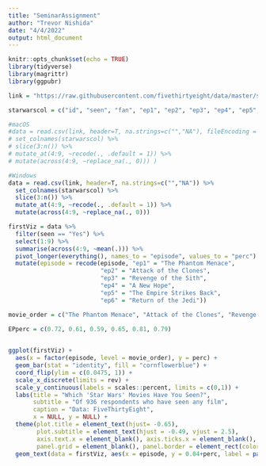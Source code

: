 ```yaml
---
title: "SeminarAssignment"
author: "Trevor Nishida"
date: "4/4/2022"
output: html_document
---
```


```r
knitr::opts_chunk$set(echo = TRUE)
library(tidyverse)
library(magrittr)
library(ggpubr)
```

```r
link = "https://raw.githubusercontent.com/fivethirtyeight/data/master/star-wars-survey/StarWars.csv"

starwarscol = c("id", "seen", "fan", "ep1", "ep2", "ep3", "ep4", "ep5", "ep6", "fave1", "fave2", "fave3", "fave4", "fave5", "fave6", "hansolo", "luke", "leia", "anakin", "obiwan", "palpatine", "vader", "lando", "boba", "c3p0", "r2d2", "jarjar", "padme", "yoda", "shot", "expand", "expandfan", "startrek", "gender", "age", "income", "education", "region")

#macOS
#data = read.csv(link, header=T, na.strings=c("","NA"), fileEncoding = 'Latin1') %>% 
# set_colnames(starwarscol) %>% 
# slice(3:n()) %>% 
# mutate_at(4:9, ~recode(., .default = 1)) %>% 
# mutate(across(4:9, ~replace_na(., 0))) )

#Windows
data = read.csv(link, header=T, na.strings=c("","NA")) %>% 
  set_colnames(starwarscol) %>% 
  slice(3:n()) %>% 
  mutate_at(4:9, ~recode(., .default = 1)) %>% 
  mutate(across(4:9, ~replace_na(., 0))) 
```

```r
firstViz = data %>% 
  filter(seen == "Yes") %>% 
  select(1:9) %>% 
  summarise(across(4:9, ~mean(.))) %>% 
  pivot_longer(everything(), names_to = "episode", values_to = "perc") %>% 
  mutate(episode = recode(episode, "ep1" = "The Phantom Menace", 
                          "ep2" = "Attack of the Clones", 
                          "ep3" = "Revenge of the Sith", 
                          "ep4" = "A New Hope", 
                          "ep5" = "The Empire Strikes Back", 
                          "ep6" = "Return of the Jedi"))

movie_order = c("The Phantom Menace", "Attack of the Clones", "Revenge of the Sith", "A New Hope", "The Empire Strikes Back", "Return of the Jedi")

EPperc = c(0.72, 0.61, 0.59, 0.65, 0.81, 0.79)
  

ggplot(firstViz) +
  aes(x = factor(episode, level = movie_order), y = perc) +
  geom_bar(stat = "identity", fill = "cornflowerblue") +
  coord_flip(ylim = c(0.0475, 1)) +
  scale_x_discrete(limits = rev) + 
  scale_y_continuous(labels = scales::percent, limits = c(0,1)) +
  labs(title = "Which 'Star Wars' Movies Have You Seen?",
       subtitle = "Of 936 respondents who have seen any film",
       caption = "Data: FiveThirtyEight",
       x = NULL, y = NULL) +
  theme(plot.title = element_text(hjust= -0.65),
        plot.subtitle = element_text(hjust = -0.49, vjust = 2.5),
        axis.text.x = element_blank(), axis.ticks.x = element_blank(),
        panel.grid = element_blank(), panel.border = element_rect(color = "black", fill = NA, size = 1)) +
  geom_text(data = firstViz, aes(x = episode, y = 0.04+perc, label = paste(formatC(100*perc, digits = 0, format = "f"),"%",sep = "")))
```

